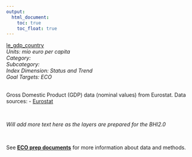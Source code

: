 ```yaml
---
output:
  html_document:
    toc: true
    toc_float: true
---
```


[le_gdp_country](https://github.com/OHI-Science/bhi/blob/master/baltic/layers/le_gdp_country_bhi2015.csv)\
*Units: mio euro per capita*\
*Category:*\
*Subcategory:*\
*Index Dimension: Status and Trend*\
*Goal Targets: ECO*\
<br>

Gross Domestic Product (GDP) data (nominal values) from Eurostat.
Data sources:
- [Eurostat](http://ec.europa.eu/eurostat/data/database?p_auth=sHLAepWT&p_p_id=estatsearchportlet_WAR_estatsearchportlet&p_p_lifecycle=1&p_p_state=maximized&p_p_mode=view&_estatsearchportlet_WAR_estatsearchportlet_action=search&text=nama_10_gdp)



<br>

*Will add more text here as the layers are prepared for the BHI2.0*

<br>

See [**ECO prep documents**](https://github.com/OHI-Science/bhi-1.0-archive/blob/draft/baltic2015/prep/ECO/eco_prep.md) for more information about data and methods.

<br>

